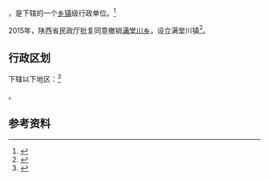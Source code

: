 {{中国乡级行政区|61/08/26/207/000}}

'''{{PAGENAMEBASE}}'''，是{{PRC admin/fullname|61/08/26/207/000|3}}下辖的一个[[乡镇|乡镇]]级行政单位。<ref>{{PRC admin/ref sgc|{{PRC admin/parent|61/08/26/207/000}}}}</ref>

2015年，陕西省民政厅批复同意撤销[[满堂川乡|满堂川乡]]，设立满堂川镇<ref>{{Cite web |url=http://shaanxi.mca.gov.cn/article/mzyw1/201507/20150700841888.shtml |title=陕西省民政厅关于陕西省乡镇行政区划调整的公告 |access-date=2017-09-14 |archive-url=https://web.archive.org/web/20170914220400/http://shaanxi.mca.gov.cn/article/mzyw1/201507/20150700841888.shtml |archive-date=2017-09-14 |dead-url=yes }}</ref>。

== 行政区划 ==

{{PAGENAMEBASE}}下辖以下地区：<ref>{{PRC admin/ref sgc|61/08/26/207/000}}</ref>

{{PRC admin/children|61/08/26/207/000}}。

== 参考资料 ==

{{reflist}}

{{行政区划小作品}}
{{PRC admin/navcat|61/08/26/207/000}}